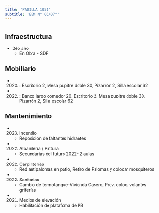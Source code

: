 ```yaml
---
title: 'PADILLA 1051'
subtitle: 'EEM N° 03/07°'
---
```


#
## Infraestructura

* 2do año 
    + En Obra - SDF 


## Mobiliario

*  (2023) : Escritorio 2, Mesa pupitre doble 30, Pizarrón 2, Silla escolar 62 

*  (2022) : Banco largo comedor 20, Escritorio 2, Mesa pupitre doble 30, Pizarrón 2, Silla escolar 62 





## Mantenimiento

*  (2023) Incendio 
    + Reposicion de faltantes  hidrantes

*  (2022) Albañileria / Pintura 
    + Secundarias del futuro 2022- 2 aulas

*  (2022) Carpinterías 
    + Red antipalomas en patio, Retiro de Palomas y colocar mosquiteros

*  (2022) Sanitarias 
    + Cambio de termotanque-Vivienda Casero, Prov. coloc. volantes griferías

*  (2021) Medios de elevación 
    + Habilitación de platafoma de PB







